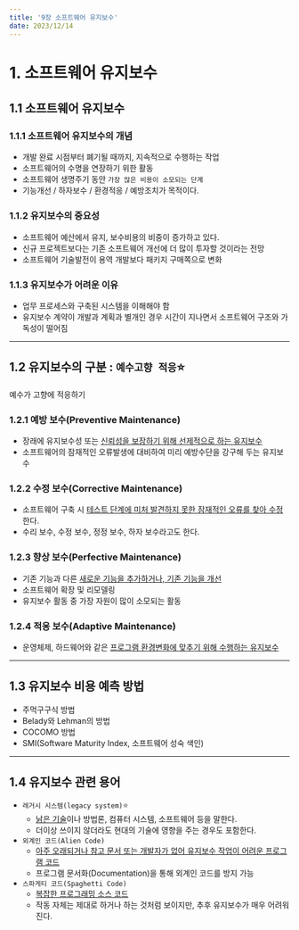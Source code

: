 ---
title: '9장 소프트웨어 유지보수'
date: 2023/12/14
---

# 1. 소프트웨어 유지보수

## 1.1 소프트웨어 유지보수

### 1.1.1 소프트웨어 유지보수의 개념

- 개발 완료 시점부터 폐기될 때까지, 지속적으로 수행하는 작업
- 소프트웨어의 수명을 연장하기 위한 활동
- 소프트웨어 생명주기 동안 `가장 많은 비용이 소모되는 단계`
- 기능개선 / 하자보수 / 환경적응 / 예방조치가 목적이다.

### 1.1.2 유지보수의 중요성

- 소프트웨어 예산에서 유지, 보수비용의 비중이 증가하고 있다.
- 신규 프로젝트보다는 기존 소프트웨어 개선에 더 많이 투자할 것이라는 전망
- 소프트웨어 기술발전이 용역 개발보다 패키지 구매쪽으로 변화

### 1.1.3 유지보수가 어려운 이유

- 업무 프로세스와 구축된 시스템을 이해해야 함
- 유지보수 계약이 개발과 계획과 별개인 경우 시간이 지나면서 소프트웨어 구조와 가독성이 떨어짐

---

## 1.2 유지보수의 구분 : `예수고향 적응`⭐

예수가 고향에 적응하기

### 1.2.1 예방 보수(Preventive Maintenance)

- 장래에 유지보수성 또는 <u>신뢰성을 보장하기 위해 선제적으로 하는 유지보수</u>
- 소프트웨어의 잠재적인 오류발생에 대비하여 미리 예방수단을 강구해 두는 유지보수

### 1.2.2 수정 보수(Corrective Maintenance)

- 소프트웨어 구축 시 <u>테스트 단계에 미처 발견하지 못한 잠재적인 오류를 찾아 수정</u>한다.
- 수리 보수, 수정 보수, 정정 보수, 하자 보수라고도 한다.

### 1.2.3 향상 보수(Perfective Maintenance)

- 기존 기능과 다른 <u>새로운 기능을 추가하거나, 기존 기능을 개선</u>
- 소프트웨어 확장 및 리모델링
- 유지보수 활동 중 가장 자원이 많이 소모되는 활동

### 1.2.4 적응 보수(Adaptive Maintenance)

- 운영체제, 하드웨어와 같은 <u>프로그램 환경변화에 맞추기 위해 수행하는 유지보수</u>

---

## 1.3 유지보수 비용 예측 방법

- 주먹구구식 방법
- Belady와 Lehman의 방법
- COCOMO 방법
- SMI(Software Maturity Index, 소프트웨어 성숙 색인)

---

## 1.4 유지보수 관련 용어

- `레거시 시스템(legacy system)`⭐
  - <u>낡은 기술</u>이나 방법론, 컴퓨터 시스템, 소프트웨어 등을 말한다.
  - 더이상 쓰이지 않더라도 현대의 기술에 영향을 주는 경우도 포함한다.
- `외계인 코드(Alien Code)`
  - <u>아주 오래되거나 참고 문서 또는 개발자가 없어 유지보수 작업이 어려운 프로그램 코드</u>
  - 프로그램 문서화(Documentation)을 통해 외계인 코드를 방지 가능
- `스파게티 코드(Spaghetti Code)`
  - <u>복잡한 프로그래밍 소스 코드</u>
  - 작동 자체는 제대로 하거나 하는 것처럼 보이지만, 추후 유지보수가 매우 어려워진다.
